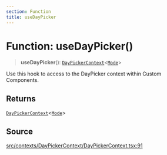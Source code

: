 ```yaml
---
section: Function
title: useDayPicker
---
```


# Function: useDayPicker()

> **useDayPicker**(): [`DayPickerContext`](/docs/api/next/interfaces/DayPickerContext.mdx)\<[`Mode`](/docs/api/next/type-aliases/Mode.mdx)\>

Use this hook to access to the DayPicker context within Custom Components.

## Returns

[`DayPickerContext`](/docs/api/next/interfaces/DayPickerContext.mdx)\<[`Mode`](/docs/api/next/type-aliases/Mode.mdx)\>

## Source

[src/contexts/DayPickerContext/DayPickerContext.tsx:91](https://github.com/gpbl/react-day-picker/blob/45cca307e/src/contexts/DayPickerContext/DayPickerContext.tsx#L91)
